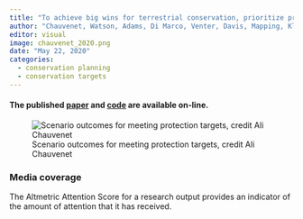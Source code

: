 ```yaml
---
title: "To achieve big wins for terrestrial conservation, prioritize protection of ecoregions clostest to meeting targets"
author: "Chauvenet, Watson, Adams, Di Marco, Venter, Davis, Mapping, Klein, Kuempel, Possingham"
editor: visual
image: chauvenet_2020.png
date: "May 22, 2020"
categories:
  - conservation planning
  - conservation targets
---
```


#### The published [paper](https://www.sciencedirect.com/science/article/pii/S2590332220302001) and [code](https://doi.org/10.5061/dryad.cfxpnvx2z) are available on-line.

![Scenario outcomes for meeting protection targets, credit Ali Chauvenet](chauvenet_2020.png)

### Media coverage

The Altmetric Attention Score for a research output provides an indicator of the amount of attention that it has received.

```{=html}
<script type="text/javascript" src="https://d1bxh8uas1mnw7.cloudfront.net/assets/embed.js"></script>
```
::: {.altmetric-embed data-badge-type="medium-donut" data-badge-details="right" data-doi="10.1016/j.oneear.2020.04.013"}
:::
